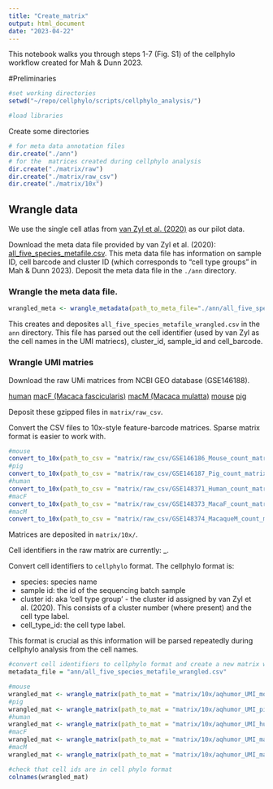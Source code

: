 ```yaml
---
title: "Create_matrix"
output: html_document
date: "2023-04-22"
---
```


This notebook walks you through steps 1-7 (Fig. S1) of the cellphylo workflow created for Mah & Dunn 2023. 

#Preliminaries
```r
#set working directories
setwd("~/repo/cellphylo/scripts/cellphylo_analysis/")

#load libraries

```

Create some directories
```r

# for meta data annotation files
dir.create("./ann")
# for the  matrices created during cellphylo analysis
dir.create("./matrix/raw")
dir.create("./matrix/raw_csv")
dir.create("./matrix/10x")

```

## Wrangle data
We use the single cell atlas from [van Zyl et al. (2020)](https://doi.org/10.1073/pnas.2001250117) as our pilot data.

Download the meta data file provided by van Zyl et al. (2020): [all_five_species_metafile.csv](https://singlecell.broadinstitute.org/single_cell/study/SCP780/).
This meta data file has information on sample ID, cell barcode and cluster ID (which corresponds to "cell type groups" in Mah & Dunn 2023).
Deposit the meta data file in the `./ann` directory.

### Wrangle the meta data file. 
```r

wrangled_meta <- wrangle_metadata(path_to_meta_file="./ann/all_five_species_metafile.csv")

```

This creates and deposites `all_five_species_metafile_wrangled.csv` in the `ann` directory. This file has parsed out the cell identifier (used by van Zyl as the cell names in the UMI matriecs), cluster_id, sample_id and cell_barcode.

### Wrangle UMI matries
Download the raw UMi matrices from NCBI GEO database (GSE146188).

[human](https://www.ncbi.nlm.nih.gov/geo/query/acc.cgi?acc=GSE148371)
[macF (Macaca fascicularis)](https://www.ncbi.nlm.nih.gov/geo/query/acc.cgi?acc=GSE148373)
[macM (Macaca mulatta)](https://www.ncbi.nlm.nih.gov/geo/query/acc.cgi?acc=GSE148374)
[mouse](https://www.ncbi.nlm.nih.gov/geo/query/acc.cgi?acc=GSE146186)
[pig](https://www.ncbi.nlm.nih.gov/geo/query/acc.cgi?acc=GSE146187)

Deposit these gzipped files in `matrix/raw_csv`.

Convert the CSV files to 10x-style feature-barcode matrices. Sparse matrix format is easier to work with.
```r

#mouse
convert_to_10x(path_to_csv = "matrix/raw_csv/GSE146186_Mouse_count_matrix.csv.gz" , dir_name = "aqhumor_UMI_mouse")
#pig
convert_to_10x(path_to_csv = "matrix/raw_csv/GSE146187_Pig_count_matrix.csv.gz" , dir_name = "aqhumor_UMI_pig")
#human
convert_to_10x(path_to_csv = "matrix/raw_csv/GSE148371_Human_count_matrix.csv.gz" , dir_name = "aqhumor_UMI_human")
#macF
convert_to_10x(path_to_csv = "matrix/raw_csv/GSE148373_MacaF_count_matrix.csv.gz" , dir_name = "aqhumor_UMI_macF")
#macM 
convert_to_10x(path_to_csv = "matrix/raw_csv/GSE148374_MacaqueM_count_matrix.csv.gz" , dir_name = "aqhumor_UMI_macM")

```
Matrices are deposited in `matrix/10x/`.


Cell identifiers in the raw matrix are currently:
<sample_id>_<cell_barcode>.

Convert cell identifiers to `cellphylo` format.
The cellphylo format is:

<species>_<sample_id>_<cluster_id>_<cell_type_id>_<cell_barcode>

- species: species name
- sample id: the id of the sequencing batch sample
- cluster id: aka 'cell type group' - the cluster id assigned by van Zyl et al. (2020). This consists of a cluster number (where present) and the cell type label.
- cell_type_id: the cell type label.

This format is crucial as this information will be parsed repeatedly during cellphylo analysis from the cell names.

```r

#convert cell identifiers to cellphylo format and create a new matrix with this new format
metadata_file = "ann/all_five_species_metafile_wrangled.csv" 

#mouse
wrangled_mat <- wrangle_matrix(path_to_mat = "matrix/10x/aqhumor_UMI_mouse", metadata_file = metadata_file, species = "mouse")
#pig
wrangled_mat <- wrangle_matrix(path_to_mat = "matrix/10x/aqhumor_UMI_pig", metadata_file = metadata_file, species = "pig")
#human
wrangled_mat <- wrangle_matrix(path_to_mat = "matrix/10x/aqhumor_UMI_human", metadata_file = metadata_file, species = "human")
#macF
wrangled_mat <- wrangle_matrix(path_to_mat = "matrix/10x/aqhumor_UMI_macF", metadata_file = metadata_file, species = "macF")
#macM
wrangled_mat <- wrangle_matrix(path_to_mat = "matrix/10x/aqhumor_UMI_macM", metadata_file = metadata_file, species = "macM")

#check that cell ids are in cell phylo format
colnames(wrangled_mat)

```
